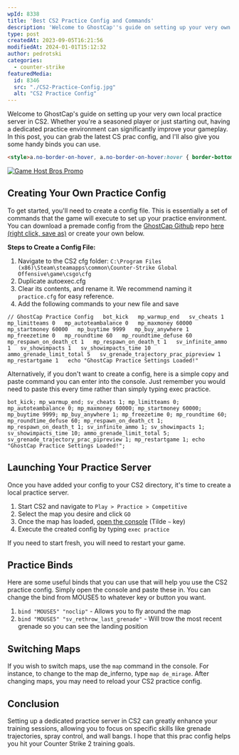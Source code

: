 ```yaml
---
wpId: 8338
title: 'Best CS2 Practice Config and Commands'
description: 'Welcome to GhostCap''s guide on setting up your very own ...'
type: post
createdAt: 2023-09-05T16:21:56
modifiedAt: 2024-01-01T15:12:32
author: pedrotski
categories:
  - counter-strike
featuredMedia:
  id: 8346
  src: "./CS2-Practice-Config.jpg"
  alt: "CS2 Practice Config"
---
```



Welcome to GhostCap's guide on setting up your very own local practice server in CS2. Whether you're a seasoned player or just starting out, having a dedicated practice environment can significantly improve your gameplay. In this post, you can grab the latest CS prac config, and I'll also give you some handy binds you can use.

```html
<style>a.no-border-on-hover, a.no-border-on-hover:hover { border-bottom: none !important; text-decoration: none !important; } </style>
```
 [![Game Host Bros Promo](@assets/images/posts/cs2-practice-config/gamehostbrospromoround.png)](https://www.gamehostbros.com/)

## Creating Your Own Practice Config

To get started, you'll need to create a config file. This is essentially a set of commands that the game will execute to set up your practice environment. You can download a premade config from the [GhostCap Github](https://github.com/ghostcap-gaming/CS2-Practice-Server-Config) repo [here (right click, save as)](https://raw.githubusercontent.com/ghostcap-gaming/CS2-Practice-Server-Config/main/practice.cfg) or create your own below.

**Steps to Create a Config File:**

1.  Navigate to the CS2 cfg folder: `C:\Program Files (x86)\Steam\steamapps\common\Counter-Strike Global Offensive\game\csgo\cfg`
2.  Duplicate autoexec.cfg
3.  Clear its contents, and rename it. We recommend naming it `practice.cfg` for easy reference.
4.  Add the following commands to your new file and save

`// GhostCap Practice Config   bot_kick   mp_warmup_end   sv_cheats 1   mp_limitteams 0   mp_autoteambalance 0   mp_maxmoney 60000   mp_startmoney 60000   mp_buytime 9999   mp_buy_anywhere 1   mp_freezetime 0   mp_roundtime 60   mp_roundtime_defuse 60   mp_respawn_on_death_ct 1   mp_respawn_on_death_t 1   sv_infinite_ammo 1   sv_showimpacts 1   sv_showimpacts_time 10   ammo_grenade_limit_total 5   sv_grenade_trajectory_prac_pipreview 1   mp_restartgame 1   echo "GhostCap Practice Settings Loaded!"`

Alternatively, if you don't want to create a config, here is a simple copy and paste command you can enter into the console. Just remember you would need to paste this every time rather than simply typing exec practice.

`bot_kick; mp_warmup_end; sv_cheats 1; mp_limitteams 0; mp_autoteambalance 0; mp_maxmoney 60000; mp_startmoney 60000; mp_buytime 9999; mp_buy_anywhere 1; mp_freezetime 0; mp_roundtime 60; mp_roundtime_defuse 60; mp_respawn_on_death_ct 1; mp_respawn_on_death_t 1; sv_infinite_ammo 1; sv_showimpacts 1; sv_showimpacts_time 10; ammo_grenade_limit_total 5; sv_grenade_trajectory_prac_pipreview 1; mp_restartgame 1; echo "GhostCap Practice Settings Loaded!";`

## Launching Your Practice Server

Once you have added your config to your CS2 directory, it's time to create a local practice server.

1.  Start CS2 and navigate to `Play > Practice > Competitive`
2.  Select the map you desire and click `GO`
3.  Once the map has loaded, [open the console](https://www.ghostcap.com/cs2-commands/) (Tilde `~` key)
4.  Execute the created config by typing `exec practice`

If you need to start fresh, you will need to restart your game. 

## Practice Binds

Here are some useful binds that you can use that will help you use the CS2 practice config. Simply open the console and paste these in. You can change the bind from MOUSE5 to whatever key or button you want.

1.  `bind "MOUSE5" "noclip"` - Allows you to fly around the map
2.  `bind "MOUSE5" "sv_rethrow_last_grenade"` - Will trow the most recent grenade so you can see the landing position

## Switching Maps

If you wish to switch maps, use the `map` command in the console. For instance, to change to the map de\_inferno, type `map de_mirage`. After changing maps, you may need to reload your CS2 practice config.

## Conclusion

Setting up a dedicated practice server in CS2 can greatly enhance your training sessions, allowing you to focus on specific skills like grenade trajectories, spray control, and wall bangs. I hope that this prac config helps you hit your Counter Strike 2 training goals.